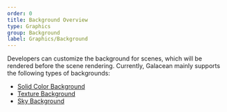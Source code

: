 ```yaml
---
order: 0
title: Background Overview
type: Graphics
group: Background
label: Graphics/Background
---
```


Developers can customize the background for scenes, which will be rendered before the scene rendering. Currently, Galacean mainly supports the following types of backgrounds:

- [Solid Color Background](/en/docs/graphics-background-solidColor)
- [Texture Background](/en/docs/graphics-background-texture)
- [Sky Background](/en/docs/graphics-background-sky)


